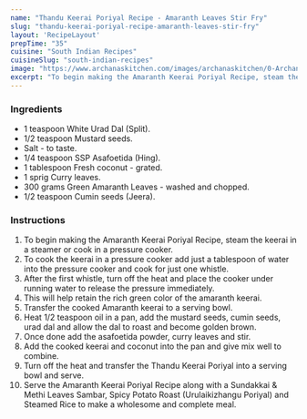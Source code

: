 ---
name: "Thandu Keerai Poriyal Recipe - Amaranth Leaves Stir Fry"
slug: "thandu-keerai-poriyal-recipe-amaranth-leaves-stir-fry"
layout: 'RecipeLayout'
prepTime: "35"
cuisine: "South Indian Recipes"
cuisineSlug: "south-indian-recipes"
image: "https://www.archanaskitchen.com/images/archanaskitchen/0-Archanas-Kitchen-Recipes/2019/Amaranth_Keerai_Porial_Thandu_Keerai_Recipe_11_1600.jpg"
excerpt: "To begin making the Amaranth Keerai Poriyal Recipe, steam the keerai in a steamer or cook in a pressure cooker"
---

### Ingredients

- 1 teaspoon White Urad Dal (Split).
- 1/2 teaspoon Mustard seeds.
- Salt - to taste.
- 1/4 teaspoon SSP Asafoetida (Hing).
- 1 tablespoon Fresh coconut - grated.
- 1 sprig Curry leaves.
- 300 grams Green Amaranth Leaves - washed and chopped.
- 1/2 teaspoon Cumin seeds (Jeera).

### Instructions

1. To begin making the Amaranth Keerai Poriyal Recipe, steam the keerai in a steamer or cook in a pressure cooker.
1. To cook the keerai in a pressure cooker add  just a tablespoon of water into the pressure cooker and cook for just one whistle.
1. After the first whistle, turn off the heat and place the cooker under running water to release the pressure immediately.
1. This will help retain the rich green color of the amaranth keerai.
1. Transfer the cooked Amaranth keerai to a serving bowl.
1. Heat 1/2 teaspoon oil in a pan, add the mustard seeds, cumin seeds, urad dal and allow the dal to roast and become golden brown.
1. Once done add the asafoetida powder, curry leaves and stir.
1. Add the cooked keerai and coconut into the pan and give mix well to combine.
1. Turn off the heat and transfer the Thandu Keerai Poriyal into a serving bowl and serve.
1. Serve the Amaranth Keerai Poriyal Recipe along with a Sundakkai & Methi Leaves Sambar, Spicy Potato Roast (Urulaikizhangu Poriyal) and Steamed Rice to make a wholesome and complete meal.
